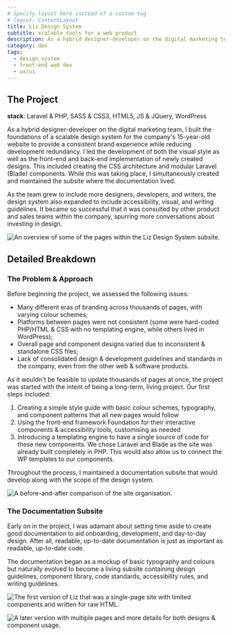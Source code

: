 ```yaml
---
# Specify layout here instead of a custom tag
# layout: ContentLayout
title: Liz Design System
subtitle: scalable tools for a web product
description: As a hybrid designer-developer on the digital marketing team, I built the foundations of a scalable design system for the company's 15-year-old website to provide a consistent brand experience while reducing development redundancy.
category: dev
tags:
  - design system
  - front-end web dev
  - ux/ui
---
```



## The Project

**stack**: Laravel & PHP, SASS & CSS3, HTML5, JS & JQuery, WordPress

As a hybrid designer-developer on the digital marketing team, I built the foundations of a scalable design system for the company's 15-year-old website to provide a consistent brand experience while reducing development redundancy. I led the development of both the visual style as well as the front-end and back-end implementation of newly created designs. This included creating the CSS architecture and modular Laravel (Blade) components. While this was taking place, I simultaneously created and maintained the subsite where the documentation lived.

As the team grew to include more designers, developers, and writers, the design system also expanded to include accessibility, visual, and writing guidelines. It became so successful that it was consulted by other product and sales teams within the company, spurring more conversations about investing in design.

![An overview of some of the pages within the Liz Design System subsite.](@assets/liz/overview.png)

## Detailed Breakdown

### The Problem & Approach

Before beginning the project, we assessed the following issues:

- Many different eras of branding across thousands of pages, with varying colour schemes;
- Platforms between pages were not consistent (some were hard-coded PHP/HTML & CSS with no templating engine, while others lived in WordPress);
- Overall page and component designs varied due to inconsistent & standalone CSS files;
- Lack of consolidated design & development guidelines and standards in the company, even from the other web & software products.

As it wouldn't be feasible to update thousands of pages at once, the project was started with the intent of being a long-term, living project. Our first steps included:

1. Creating a simple style guide with basic colour schemes, typography, and component patterns that all new pages would follow
2. Using the front-end framework Foundation for their interactive components & accessibility tools, customising as needed
3. Introducing a templating engine to have a single source of code for these new components. We chose Laravel and Blade as the site was already built completely in PHP. This would also allow us to connect the WP templates to our components.

Throughout the process, I maintained a documentation subsite that would develop along with the scope of the design system.

![A before-and-after comparison of the site organisation.](@assets/liz/liz_diagramDrawing_c.jpg)

### The Documentation Subsite

Early on in the project, I was adamant about setting time aside to create good documentation to aid onboarding, development, and day-to-day design. After all, readable, up-to-date documentation is just as important as readable, up-to-date code.

The documentation began as a mockup of basic typography and colours but naturally evolved to become a living subsite containing design guidelines, component library, code standards, accessibility rules, and writing guidelines.

<div class='grid gap-8 grid-cols-1 md:grid-cols-2'>

  ![The first version of Liz that was a single-page site with limited components and written for raw HTML.](@assets/liz/liz_v1_button.png)

  ![A later version with multiple pages and more details for both designs & component usage.](@assets/liz/liz_v2_button.png)

</div>

